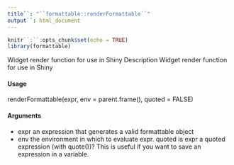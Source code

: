 ---
title``: "``formattable::renderFormattable``"
output``: html_document
---

```{r setup, include=FALSE}
knitr``:``:opts_chunk$set(echo = TRUE)
library(formattable)
```

 Widget render function for use in Shiny
Description
Widget render function for use in Shiny

#### Usage
renderFormattable(expr, env = parent.frame(), quoted = FALSE)

####  Arguments
* expr an expression that generates a valid formattable object
* env the environment in which to evaluate expr.
quoted is expr a quoted expression (with quote())? This is useful if you want to save an
expression in a variable.

